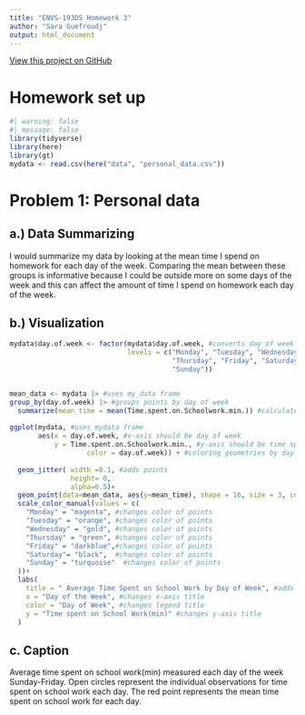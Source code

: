 ```yaml
---
title: "ENVS-193DS Homework 3"
author: "Sara Guefroudj"
output: html_document
---
```

[View this project on GitHub](https://github.com/Saraguef123/ENVS-193DS_homework-03)

# Homework set up
```r
#| warning: false
#| message: false
library(tidyverse)
library(here)
library(gt)
mydata <- read.csv(here("data", "personal_data.csv"))
```

# Problem 1: Personal data

## a.) Data Summarizing 
I would summarize my data by looking at the mean time I spend on homework for each day of the week. Comparing the mean between these groups is informative because I could be outside more  on some days of the week and this can affect the amount of time I spend on homework each day of the week.

## b.) Visualization
```r
mydata$day.of.week <- factor(mydata$day.of.week, #converts day of week to a factor with specific order
                             levels = c("Monday", "Tuesday", "Wednesday",
                                        "Thursday", "Friday", "Saturday",
                                        "Sunday")) 


mean_data <- mydata |> #uses my_data frame
group_by(day.of.week) |> #groups points by day of week
  summarize(mean_time = mean(Time.spent.on.Schoolwork.min.)) #calculates mean time spent on school work for each day of the week
  
ggplot(mydata, #uses mydata frame
       aes(x = day.of.week, #x-axis should be day of week
           y = Time.spent.on.Schoolwork.min., #y-axis should be time spent on school work in min
                   color = day.of.week)) + #coloring geometries by day of week
  
  geom_jitter( width =0.1, #adds points
               height= 0,
               alpha=0.5)+
  geom_point(data=mean_data, aes(y=mean_time), shape = 16, size = 3, color = "red")+#adds a mean point for each day
  scale_color_manual(values = c(
    "Monday" = "magenta", #changes color of points
    "Tuesday" = "orange", #changes color of points 
    "Wednesday" = "gold", #changes color of points
    "Thursday" = "green", #changes color of points
    "Friday" = "darkblue",#changes color of points
    "Saturday"= "black",  #changes color of points
    "Sunday" = "turquoise"  #changes color of points
  ))+
  labs(
    title = " Average Time Spent on School Work by Day of Week", #adds a title
    x = "Day of the Week", #changes x-axis title
    color = "Day of Week", #changes legend title
    y = "Time spent on School Work(min)" #changes y-axis title
  )

```

## c. Caption
Average time spent on school work(min) measured each day of the week Sunday-Friday. Open circles represent the individual observations for time spent on school work each day. The red point represents the mean time spent on school work for each day.



